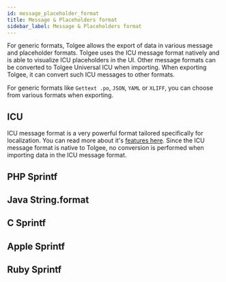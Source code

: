 ```yaml
---
id: message_placeholder_format
title: Message & Placeholders format
sidebar_label: Message & Placeholders format
---
```


For generic formats, Tolgee allows the export of data in various message and placeholder formats. Tolgee uses the ICU
message format natively and is able to visualize ICU placeholders in the UI. Other message formats can be converted to
Tolgee Universal ICU when importing. When exporting Tolgee, it can convert such ICU messages to other formats.

For generic formats like `Gettext .po`, `JSON`, `YAML` or `XLIFF`, you can choose from various formats when exporting.

## ICU
ICU message format is a very powerful format tailored specifically for localization. You can read more about it's
[features here](/platform/translation_process/icu_message_format). Since the ICU message format is native to Tolgee,
no conversion is performed when importing data in the ICU message format.

## PHP Sprintf

<PhpPlaceholders />

## Java String.format


<JavaPlaceholders />

## C Sprintf


<CPlaceholders />

## Apple Sprintf


<ApplePlaceholders />

## Ruby Sprintf


<RubyPlaceholders />
